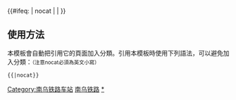 {{鐵道路線|
| 模板名稱 = 南乌铁路
| 名稱 = [[南乌铁路]]
| 代表色 = #0033c9
| Logo = [[File:China Railways.svg|17px]]
| 背景顏色 = #FFFFFF
| 車站列表 = [[南岔站|南岔]] - [[柳树站 (中国)|柳树]] - [[沙山站|沙山]] - [[榆林站|榆林]] - [[金山屯站|金山屯]] - [[西林站|西林]] - <s>[[白林站|白林]]</s> - [[苔青站|苔青]] - [[美溪站|美溪]] - [[缓林站|缓林]] - [[伊春站|伊春]] - [[双子河站|双子河]] - [[友好站|友好]] - [[红山站 (黑龙江)|红山]] - [[卫国站|卫国]] - [[五营站|五营]] - [[五星站|五星]] - [[红星站 (黑龙江)|红星]] - [[新青站|新青]] - [[汤旺河站|汤旺河]] - [[东汤站|东汤]] - [[乌伊岭站|乌伊岭]]}}

<includeonly>{{#ifeq: {{{1}}} | nocat | <!--空--> | [[Category:南乌铁路车站]] }}</includeonly><noinclude>

== 使用方法 ==
本模板會自動把引用它的頁面加入分類。引用本模板時使用下列語法，可以避免加入分類：<small>（注意nocat必須為英文小寫）</small>
 <nowiki>{{</nowiki>{{PAGENAME}}<nowiki>|nocat}}</nowiki>
[[Category:中國鐵路路線模板|南乌铁路]]
[[Category:南乌铁路车站|*]]
</noinclude>